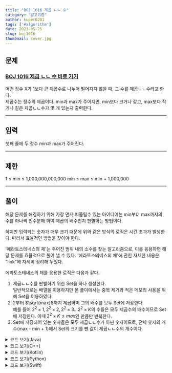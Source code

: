 ---
title: "BOJ 1016 제곱 ㄴㄴ 수"
category: "알고리즘"
author: kuper0201
tags: ['#algorithm']
date: 2023-05-25
slug: boj1016
thumbnail: cover.jpg
---


## 문제

### <a href="https://boj.kr/1016" target="_blank">BOJ 1016 제곱 ㄴㄴ 수 바로 가기</a>

어떤 정수 X가 1보다 큰 제곱수로 나누어 떨어지지 않을 때, 그 수를 제곱ㄴㄴ수라고 한다.<br/>
제곱수는 정수의 제곱이다. min과 max가 주어지면, min보다 크거나 같고, max보다 작거나 같은 제곱ㄴㄴ수가 몇 개 있는지 출력한다.

---

## 입력

첫째 줄에 두 정수 min과 max가 주어진다.

---

## 제한

1 ≤ min ≤ 1,000,000,000,000
min ≤ max ≤ min + 1,000,000

---

## 풀이

해당 문제를 해결하기 위해 가장 먼저 떠올릴수 있는 아이디어는 min부터 max까지의 수를 하나씩 인수분해 하여 제곱의 배수인지 판별하는 방법이다.

하지만 입력되는 숫자가 매우 크기 때문에 위와 같은 방식의 로직은 시간 초과가 발생한다. 따라서 효율적인 방법을 찾아야 한다.

'에라토스테네스의 체'는 주어진 범위 내의 소수를 찾는 알고리즘으로, 이를 응용하면 해당 문제를 효율적으로 풀어 낼 수 있다.
'에라토스테네스의 체'에 관한 자세한 내용은 "link"에 자세히 정리해 두었다.

에라토스테네스의 체를 응용한 로직은 다음과 같다.

1. 제곱ㄴㄴ수를 판별하기 위한 Set을 하나 생성한다.<br/>일반적으로는 배열을 이용하지만 본 풀이에서는 중복 제거와 적은 메모리 사용을 위해 Set을 이용하였다.
2. 2부터 $\sqrt{max}$까지 제곱하며 그의 배수를 모두 Set에 저장한다.<br/>예를 들어 $2^2 \times 1, 2^2 \times 2, 2^2 \times 3 ... 2^2 \times K$의 수들은 모두 제곱수의 배수이므로 Set에 저장한다. 이때 $2^2 \times K \leq max$인 만큼만 반복한다.
3. Set에 저장되어 있는 숫자들은 모두 제곱ㄴㄴ수가 아닌 숫자이므로, 전체 숫자의 개수(max - min + 1)에서 Set의 크기를 뺀 값이 제곱ㄴㄴ수의 개수이다.

<details markdown="1">
<summary>코드 보기(Java)</summary>

```javascript
import java.io.*;
import java.util.*;

public class Main {
    public static void main(String[] args) throws Exception {
        BufferedReader br = new BufferedReader(new InputStreamReader(System.in));
        HashSet<Long> set = new HashSet<>();

        // 시작과 끝 입력
        String[] str = br.readLine().split(" ");
        long min = Long.parseLong(str[0]);
        long max = Long.parseLong(str[1]);

        // 에라토스테네스의 체
        int end = (int)Math.sqrt(max);
        for(long i = 2; i <= end; i++) {
            long square = i * i;
            long start = min / square; // 시작점 계산
            if(min % square != 0) start++; // 시작점 보정

            // set에 제곱수 넣기
            for(long j = start; j * square <= max; j++) {
                set.add(j * square);
            }
        }

        // 전체 개수에서 제곱의 개수 빼기
        System.out.println(max - min + 1 - set.size());
    }
}
```
</details>

<details markdown="1">
<summary>코드 보기(C++)</summary>

```cpp
#include <iostream>
#include <cmath>
#include <set>

#define fastio ios_base::sync_with_stdio(false); cin.tie(nullptr); cout.tie(nullptr)
#define endl '\n'

using namespace std;

int main() {
    fastio;
    
    set<long> s;
    
    // 시작과 끝 입력
    long min, max;
    cin >> min >> max;

    // 에라토스테네스의 체
    int end = (int)sqrt(max);
    for(long i = 2; i <= end; i++) {
        long square = i * i;
        long start = min / square; // 시작점 계산
        if(min % square != 0) start++; // 시작점 보정

        // set에 제곱수 넣기
        for(long j = start; j * square <= max; j++) {
            s.insert(j * square);
        }
    }

    // 전체 개수에서 제곱의 개수 빼기
    cout << (max - min + 1 - s.size()) << endl;
    
    return 0;
}
```
</details>

<details markdown="1">
<summary>코드 보기(Kotlin)</summary>

```javascript
import kotlin.math.sqrt

fun main(args: Array<String>) = with(System.`in`.bufferedReader()) {
    var set: MutableSet<Long> = mutableSetOf()

    // 시작과 끝 입력
    var str = readLine().split(" ")
    var min = str[0].toLong()
    var max = str[1].toLong()

    // 에라토스테네스의 체
    var end = sqrt(max.toDouble()).toInt()
    for(i in 2..end) {
        var square = i * i
        var start = min / square // 시작점 계산
        if(min % square != 0L) start++ // 시작점 보정

        // set에 제곱수 넣기
        for(j in start..(max / square)) {
            set.add(j * square)
        }
    }

    // 전체 개수에서 제곱의 개수 빼기
    println(max - min + 1 - set.size)
}
```
</details>

<details markdown="1">
<summary>코드 보기(Python)</summary>

```python
from sys import stdin
import math

def main():
    s = set()

    # 시작과 끝 입력
    str = stdin.readline().split(" ")
    min = int(str[0])
    max = int(str[1])

    # 에라토스테네스의 체
    end = int(math.sqrt(max))
    for i in range(2, end + 1):
        square = i * i
        start = min // square # 시작점 계산
        if min % square != 0:
            start = start + 1 # 시작점 보정

        # set에 제곱수 넣기
        for j in range(start, (max // square) + 1):
            s.add(j * square)

    # 전체 개수에서 제곱의 개수 빼기
    print(max - min + 1 - len(s))

if __name__ == "__main__":
    main()
```
</details>

<details markdown="1">
<summary>코드 보기(Swift)</summary>

```cpp
import Foundation

func main() {
    var set =  Set<Int64>()

    // 시작과 끝 입력
    var str = readLine()!.split(separator: " ")
    var min = Int64(str[0])!
    var max = Int64(str[1])!

    // 에라토스테네스의 체
    var end = Int(sqrt(Double(max)))
    for i in 2..<end + 1 {
        var square = Int64(i) * Int64(i)
        var start = min / square // 시작점 계산
        if(min % square != 0) { // 시작점 보정
            start += 1
        }

        // set에 제곱수 넣기
        for j in start..<(max / square) + 1 {
            set.insert(j * square)
        }
    }

    // 전체 개수에서 제곱의 개수 빼기
    print(max - min + 1 - Int64(set.count))
}

main()
```
</details>